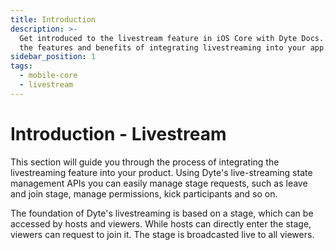 ```yaml
---
title: Introduction
description: >-
  Get introduced to the livestream feature in iOS Core with Dyte Docs. Explore
  the features and benefits of integrating livestreaming into your app.
sidebar_position: 1
tags:
  - mobile-core
  - livestream
---
```


# Introduction - Livestream

This section will guide you through the process of integrating the livestreaming feature into your product. Using Dyte's live-streaming state management APIs you can easily manage stage requests, such as leave and join stage, manage permissions, kick participants and so on.

The foundation of Dyte's livestreaming is based on a stage, which can be accessed by hosts and viewers. While hosts can directly enter the stage, viewers can request to join it. The stage is broadcasted live to all viewers.

<head>
  <title>iOS Core Introduction</title>
  <meta name="description" content="Get introduced to the livestream feature in iOS Core with Dyte Docs. Explore the features and benefits of integrating livestreaming into your app.">
</head>

